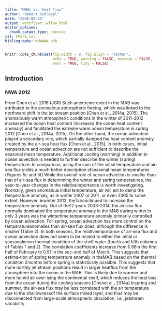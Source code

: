```yaml
---
title: "MHWs vs. heat flux"
author: "Robert Schlegel"
date: "2020-02-25"
output: workflowr::wflow_html
editor_options:
  chunk_output_type: console
csl: FMars.csl
bibliography: MHWNWA.bib
---
```


```r
knitr::opts_chunk$set(fig.width = 8, fig.align = 'center',
                      echo = TRUE, warning = FALSE, message = FALSE, 
                      eval = TRUE, tidy = FALSE)
```

## Introduction



### NWA 2012

From Chen et al. 2016 (JGR)
Such anextreme event in the MAB was attributed to the anomalous atmospheric forcing, which was linked to the northward shift in the jet stream position [Chen et al., 2014a, 2015]. The anomalously warm atmospheric conditions in the winter of 2011–2012 increased the ocean heat content (increased the ocean heat content anomaly) and facilitated the extreme warm ocean temperature in spring 2012 [Chen et al., 2014a, 2015]. On the other hand, the ocean advection played a secondary role, which partially damped the heat content anomaly created by the air-sea heat flux [Chen et al., 2015].
In both cases, initial temperature and ocean advection are not sufficient to describe the seasonal mean temperature. Additional cooling (warming) in addition to ocean advection is needed to further describe the winter (spring) temperature. In comparison, using the sum of the initial temperature and air-sea flux yields a much better description ofseasonal mean temperatures (Figures 5c and 5f)
While the overall role of ocean advection is smaller than that of air-sea flux in determining the winter and spring temperatures, the year-to-year changes in the relativeimportance is worth investigating.
Normally, given anomalous initial temperature, air will act to damp the temperature anomaly, as in winter 2007 or 2011, or even 2005 to some extent. However, inwinter 2012, theTaircontinued to increase the temperature anomaly.
Out of the12 years 2003–2014, the air-sea flux normally dominated the temperature anomaly in the MAB during winter.In only 3 years was the wintertime temperature anomaly primarily controlled by ocean advection.
For spring, ocean advection has more control on the temperatureanomalies than air-sea flux does, although the difference is smaller (Table 2). In both seasons, the relativeimportance of air-sea flux and ocean advection does not seem to be related to either the initial or seasonalmean thermal condition of the shelf water (fourth and fifth columns of Tables 1 and 2).
The correlation coefficients increase from 0.66in the first half of February to 0.91 in the sec-ond half of March. This suggests that estima-tion of spring temperature anomaly in theMAB  based  on  the  thermal  condition  2months before spring is statistically possible.
This suggests that more northly jet stream positions result in larger heatflux from the atmosphere into the ocean in the MAB. This is likely due to warmer and more humid air over-lying the continental shelf, which reduces the heat loss from the ocean during the cooling seasons [Chenet al., 2014a]
Inspring and summer, the air-sea flux may be less correlated with the air temperature due to the shallownessof the surface mixed layer, and thus may be disconnected from large-scale atmospheric circulation, i.e., jetstream variability.

